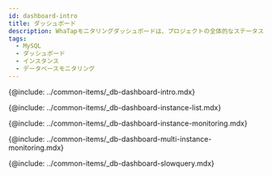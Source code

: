 ```yaml
---
id: dashboard-intro
title: ダッシュボード
description: WhaTapモニタリングダッシュボードは、プロジェクトの全体的なステータスを一目で確認する機能を提供します。
tags:
  - MySQL
  - ダッシュボード
  - インスタンス
  - データベースモニタリング
---
```


{@include: ../common-items/_db-dashboard-intro.mdx}    

{@include: ../common-items/_db-dashboard-instance-list.mdx} 

{@include: ../common-items/_db-dashboard-instance-monitoring.mdx}  

{@include: ../common-items/_db-dashboard-multi-instance-monitoring.mdx}  

{@include: ../common-items/_db-dashboard-slowquery.mdx}
